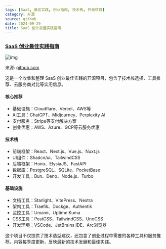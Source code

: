 ```yaml
---
tags: [SaaS, 最佳实践, 创业指南, 技术栈, 开源项目]
category: 开源
source: github
date: 2024-09-29
title: SaaS 创业最佳实践指南
---
```


### [SaaS 创业最佳实践指南](https://github.com/saasfly/best-practice)

![img](https://img.mengpeng.tech/i/2024/12/05/67513e524574a.webp)

来源: [github.com](https://github.com/saasfly/best-practice)

这是一个收集和整理 SaaS 创业最佳实践的开源项目，包含了技术栈选择、工具推荐、云服务商对比等实用信息。

#### 核心推荐
- 基础设施：Cloudflare、Vercel、AWS等
- AI工具：ChatGPT、Midjourney、Perplexity AI
- 支付服务：Stripe等支付解决方案
- 创业优惠：AWS、Azure、GCP等云服务优惠

#### 技术栈
- 前端框架：React、Next.js、Vue.js、Nuxt.js
- UI组件：Shadcn/ui、TailwindCSS
- 后端框架：Hono、ElysiaJS、FastAPI
- 数据库：PostgreSQL、SQLite、PocketBase
- 开发工具：Bun、Deno、Node.js、Turbo

#### 基础设施
- 文档工具：Starlight、VitePress、Nextra
- 架构工具：Traefik、Dockge、Authentik
- 监控工具：Umami、Uptime Kuma
- CSS工具：PostCSS、TailwindCSS、UnoCSS
- 开发环境：VSCode、JetBrains IDE、Arc浏览器

这个项目不仅提供了技术选型建议，还包含了创业过程中需要的各种工具和服务推荐。内容每季度更新，反映最新的技术发展和最佳实践。 